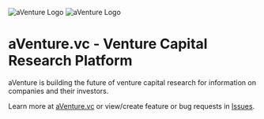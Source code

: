 <!-- The empty comments below are used to center the image in GitHub markdown -->
![aVenture Logo](images/logos/aventure_logo_1280x640_white.png#gh-light-mode-only)
![aVenture Logo](images/logos/aventure_logo_1280x640_white.png#gh-dark-mode-only)
<!---->
<!---->

# aVenture.vc - Venture Capital Research Platform

aVenture is building the future of venture capital research for information on companies and their investors.

Learn more at [aVenture.vc](https://aventure.vc) or view/create feature or bug requests in [Issues](https://github.com/aventurevc/aventure-app/issues).

